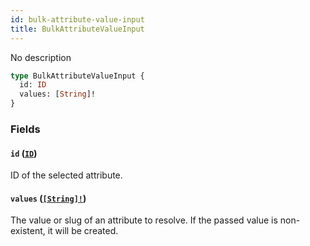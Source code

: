 ```yaml
---
id: bulk-attribute-value-input
title: BulkAttributeValueInput
---
```


No description

```graphql
type BulkAttributeValueInput {
  id: ID
  values: [String]!
}
```

### Fields

#### `id` ([`ID`](/api-reference/scalars/id.mdx))

ID of the selected attribute.

#### `values` ([`[String]!`](/api-reference/scalars/string.mdx))

The value or slug of an attribute to resolve. If the passed value is non-existent, it will be created.
